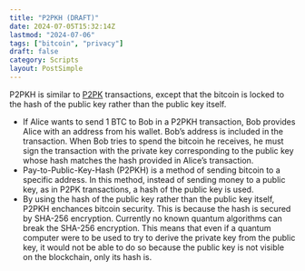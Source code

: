 ```yaml
---
title: "P2PKH (DRAFT)"
date: 2024-07-05T15:32:14Z
lastmod: "2024-07-06"
tags: ["bitcoin", "privacy"]
draft: false
category: Scripts
layout: PostSimple
---
```


P2PKH is similar to [P2PK](https://river.com/learn/terms/p/p2pk/) transactions, except that the bitcoin is locked to the hash of the public key rather than the public key itself.

-   If Alice wants to send 1 BTC to Bob in a P2PKH transaction, Bob provides Alice with an address from his wallet. Bob’s address is included in the transaction. When Bob tries to spend the bitcoin he receives, he must sign the transaction with the private key corresponding to the public key whose hash matches the hash provided in Alice’s transaction.
-   Pay-to-Public-Key-Hash (P2PKH) is a method of sending bitcoin to a specific address. In this method, instead of sending money to a public key, as in P2PK transactions, a hash of the public key is used.
-   By using the hash of the public key rather than the public key itself, P2PKH enchances bitcoin security. This is because the hash is secured by SHA-256 encryption. Currently no known quantum algorithms can break the SHA-256 encryption. This means that even if a quantum computer were to be used to try to derive the private key from the public key, it would not be able to do so because the public key is not visible on the blockchain, only its hash is.
